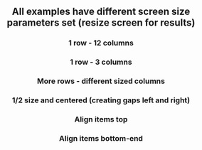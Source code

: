 
<Header
  title="Grid"
  subtitle="A light-weight grid system for responsive layouts."
  npm={props.npm}
/>

## All examples have different screen size parameters set (resize screen for results)

### 1 row - 12 columns

<GridOneTwelve />

### 1 row - 3 columns

<GridOneThree />

### More rows - different sized columns

<GridMoreRowsDiffSizes />

### 1/2 size and centered (creating gaps left and right)

<GridGapsLeftRight />

### Align items top

<GridAlignTop />

### Align items bottom-end

<GridAlignBottomEnd />

